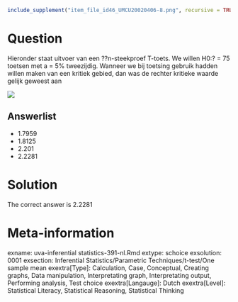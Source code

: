 ```{r, echo = FALSE, results = "hide"}
include_supplement("item_file_id46_UMCU20020406-8.png", recursive = TRUE)
```
Question
========

Hieronder staat uitvoer van een ??n-steekproef T-toets. We willen H0:? = 75 toetsen met a = 5% tweezijdig. Wanneer we bij toetsing gebruik hadden willen maken van een kritiek gebied, dan was de rechter kritieke waarde gelijk geweest aan 


 ![](item_file_id46_UMCU20020406-8.png) 

Answerlist
----------
* 1.7959
* 1.8125
* 2.201
* 2.2281

Solution
========

The correct answer is  2.2281 

Meta-information
================
exname: uva-inferential statistics-391-nl.Rmd 
extype: schoice 
exsolution: 0001 
exsection: Inferential Statistics/Parametric Techniques/t-test/One sample mean
exextra[Type]: Calculation, Case, Conceptual, Creating graphs, Data manipulation, Interpretating graph, Interpretating output, Performing analysis, Test choice 
exextra[Langauge]: Dutch 
exextra[Level]: Statistical Literacy, Statistical Reasoning, Statistical Thinking 
